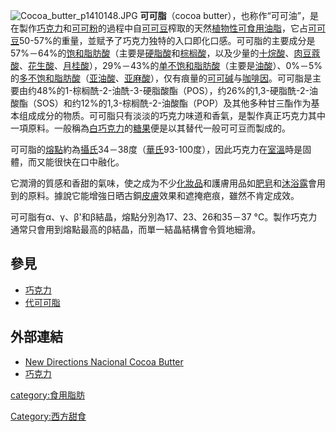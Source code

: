 {{Refimprove|time=2018-05-22T15:52}}
[[File:Cocoa_butter_p1410148.JPG|thumb]]
'''可可脂'''（cocoa butter），也称作“可可油”，是在製作[[巧克力|巧克力]]和[[可可粉|可可粉]]的過程中自[[可可豆|可可豆]]榨取的天然[[植物油|植物性]][[食用油|可食用]][[油脂|油脂]]，它占[[可可豆|可可豆]]50-57%的重量，並赋予了巧克力独特的入口即化口感。可可脂的主要成分是57%－64%的[[饱和脂肪酸|饱和脂肪酸]]（主要是[[硬脂酸|硬脂酸]]和[[棕榈酸|棕榈酸]]，以及少量的[[癸酸|十烷酸]]、[[肉豆蔻酸|肉豆蔻酸]]、[[花生酸|花生酸]]、[[月桂酸|月桂酸]]），29%－43%的[[单不饱和脂肪酸|单不饱和脂肪酸]]（主要是[[油酸|油酸]]）、0%－5%的[[多不饱和脂肪酸|多不饱和脂肪酸]]（[[亚油酸|亚油酸]]、[[亚麻酸|亚麻酸]]），仅有痕量的[[可可碱|可可碱]]与[[咖啡因|咖啡因]]。可可脂是主要由约48%的1-棕榈酰-2-油酰-3-硬脂酸酯（POS），约26%的1,3-硬脂酰-2-油酸酯（SOS）和约12%的1,3-棕榈酰-2-油酸酯（POP）及其他多种甘三酯作为基本组成成分的物质。可可脂只有淡淡的巧克力味道和香氣，是製作真正巧克力其中一項原料。一般稱為[[白巧克力|白巧克力]]的[[糖果|糖果]]便是以其替代一般可可豆而製成的。

可可脂的[[熔點|熔點]]約為[[攝氏|攝氏]]34－38度（[[華氏|華氏]]93-100度），因此巧克力在[[室溫|室溫]]時是固體，而又能很快在口中融化。

{{fact|可可脂是已知最穩定的[[食用油|食用油]]，含有能防止[[變質|變質]]的天然[[抗氧化劑|抗氧化劑]]，令它能儲存2年到5年，这使它也被用於食品以外的用途。|time=2011-4-16}}它潤滑的質感和香甜的氣味，使之成为不少[[化妝品|化妝品]]和護膚用品如[[肥皂|肥皂]]和[[沐浴露|沐浴露]]會用到的原料。據說它能增強日晒古銅[[皮膚|皮膚]]效果和遮掩疤痕，雖然不肯定成效。{{fact|它亦有用作肛用藥的[[潤滑劑|潤滑劑]]。|time=2011-4-16}}

可可脂有α、γ、β'和β結晶，熔點分別為17、23、26和35－37 °C。製作巧克力通常只會用到熔點最高的β結晶，而單一結晶結構會令質地細滑。

==參見==
* [[巧克力|巧克力]]
* [[代可可脂|代可可脂]]

==外部連結==
*[http://www.newdirections.com.pt/Raw_Materials/c29/p141/Cocoa_Butter/product_info.html New Directions Nacional Cocoa Butter] {{Wayback|url=http://www.newdirections.com.pt/Raw_Materials/c29/p141/Cocoa_Butter/product_info.html |date=20160304205827 }}
*[http://www.jzc.com.tw/products9-01.html 巧克力] {{Wayback|url=http://www.jzc.com.tw/products9-01.html |date=20200706203504 }}

{{Fats and oils}}

[[category:食用脂肪|category:食用脂肪]]
[[Category:西方甜食|Category:西方甜食]]
